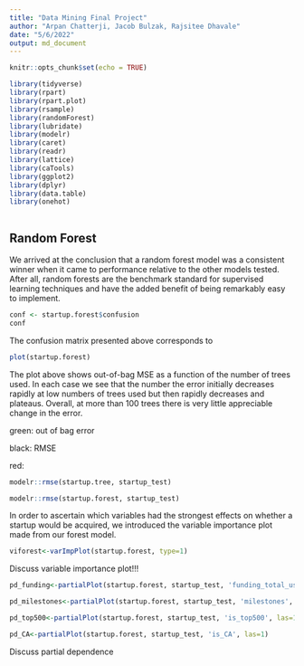 ```yaml
---
title: "Data Mining Final Project"
author: "Arpan Chatterji, Jacob Bulzak, Rajsitee Dhavale"
date: "5/6/2022"
output: md_document
---
```


```r
knitr::opts_chunk$set(echo = TRUE)
```



```r
library(tidyverse)
library(rpart)
library(rpart.plot)
library(rsample) 
library(randomForest)
library(lubridate)
library(modelr)
library(caret)
library(readr)
library(lattice)
library(caTools)
library(ggplot2)
library(dplyr)
library(data.table)
library(onehot)



```

## Random Forest

We arrived at the conclusion that a random forest model was a consistent winner when it came to performance relative to the other models tested.  After all, random forests are the benchmark standard for supervised learning techniques and have the added benefit of being remarkably easy to implement.

```r
conf <- startup.forest$confusion
conf
```

The confusion matrix presented above corresponds to 

```r
plot(startup.forest)

```
The plot above shows out-of-bag MSE as a function of the number of trees used. In each case we see that the number the error initially decreases rapidly at low numbers of trees used but then rapidly decreases and plateaus. Overall, at more than 100 trees there is very little appreciable change in the error.

green: out of bag error

black: RMSE

red:


```r
modelr::rmse(startup.tree, startup_test)

modelr::rmse(startup.forest, startup_test)

```

In order to ascertain which variables had the strongest effects on whether a startup would be acquired, we introduced the variable importance plot made from our forest model.

```r
viforest<-varImpPlot(startup.forest, type=1)
```
Discuss variable importance plot!!!


```r
pd_funding<-partialPlot(startup.forest, startup_test, 'funding_total_usd', las=1)

pd_milestones<-partialPlot(startup.forest, startup_test, 'milestones', las=1)

pd_top500<-partialPlot(startup.forest, startup_test, 'is_top500', las=1)

pd_CA<-partialPlot(startup.forest, startup_test, 'is_CA', las=1)

```

Discuss partial dependence




